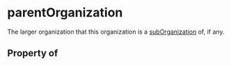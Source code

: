 # parentOrganization

The larger organization that this organization is a <a class="localLink" href="/subOrganization">subOrganization</a> of, if any.

## Property of



